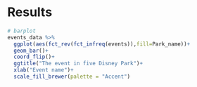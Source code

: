 # Results




```r
# barplot 
events_data %>% 
  ggplot(aes(fct_rev(fct_infreq(events)),fill=Park_name))+
  geom_bar()+
  coord_flip()+
  ggtitle("The event in five Disney Park")+
  xlab("Event name")+
  scale_fill_brewer(palette = "Accent")
```

